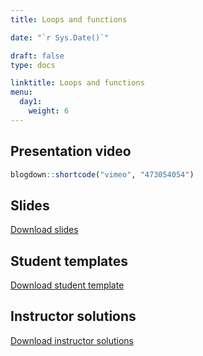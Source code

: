 ---
title: Loops and functions 

date: "`r Sys.Date()`"

draft: false
type: docs

linktitle: Loops and functions
menu:
  day1:
    weight: 6
---

## Presentation video

```{r, echo=F}
blogdown::shortcode("vimeo", "473054054")
```

## Slides

[Download slides](../../../rmds/05_loops_function_slides.pptx)

## Student templates

[Download student template](../../../rmds/05_loops_and_functions_template.Rmd)

## Instructor solutions

[Download instructor solutions](../../../rmds/05_loops_and_functions_solutions.Rmd)
